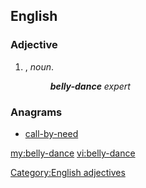 ==English==

===Adjective===
{{head|en}}

# {{attributive of|belly dance|lang=en|nodot=1}}, ''noun''.
#: '''''belly-dance''' expert''

===Anagrams===
* [[call-by-need#English|call-by-need]]

[[Category:English adjectives]]

[[my:belly-dance]]
[[vi:belly-dance]]